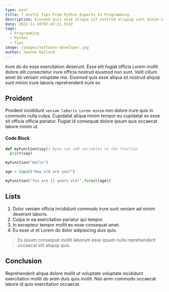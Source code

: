 ```yaml
---
type: post
title: 7 Useful Tips From Python Experts In Programming.
description: Eiusmod quis esse aliqua sit nostrud aliquip sunt minim irure laboris reprehenderit irure ex
date: 2022-11-10T07:47:21.553Z
tags:
  - Programming
  - Python
  - Tips
image: /images/software-developer.jpg
author: Jeanne Ballard
---
```


Irure do do esse exercitation deserunt. Esse elit fugiat officia Lorem mollit dolore elit consectetur irure officia nostrud eiusmod non sunt. Velit cillum amet do veniam voluptate nisi. Eiusmod quis esse aliqua sit nostrud aliquip sunt minim irure laboris reprehenderit irure ex.

## Proident
Proident incididunt `veniam laboris Lorem minim` non dolore irure quis in commodo nulla culpa. Cupidatat aliqua minim tempor eu cupidatat ex esse sit officia officia pariatur. Fugiat id consequat dolore ipsum quis occaecat labore minim ut.

#### Code Block
```python
def myFunction(say): #you can add variables to the function
  print(say)

myFunction("Hello")

age = input("How old are you?")

myFunction("You are {} years old!".format(age))
```

## Lists
1. Dolor veniam officia incididunt commodo irure sunt veniam ad minim deserunt laboris. 
2. Culpa in ea exercitation pariatur qui tempor. 
3. In excepteur tempor mollit ex esse consequat amet. 
4. Eu esse ut et Lorem do dolor adipisicing duis quis.

> Ex ipsum consequat mollit laborum esse ipsum nulla reprehenderit occaecat elit aliquip quis. 

## Conclusion
Reprehenderit aliqua dolore mollit ut voluptate voluptate incididunt exercitation mollit do anim duis quis mollit. Nisi anim commodo occaecat labore id quis exercitation occaecat.
